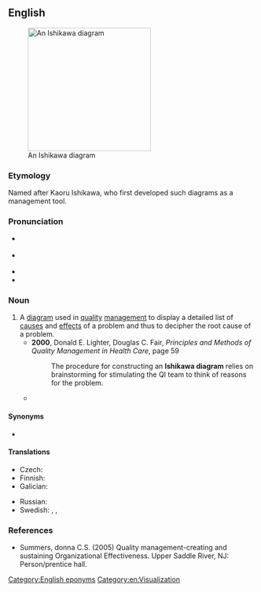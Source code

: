 ==English==
{{was wotd|2009|February|17}}
{{wikipedia}}
[[Image:Ursache Wirkung Diagramm allgemein.png|thumb|250px|An Ishikawa diagram]]

===Etymology===
Named after Kaoru Ishikawa, who first developed such diagrams as a management tool.

===Pronunciation===
* {{a|UK}} {{IPA|en|/ˌɪ.ʃɪˈkɑ.wɑ ˈdaɪ.ə.ɡɹæm/}}
* {{a|US}} {{IPA|en|/ˌɪ.ʃiˈkɑ.wɑ ˈdaɪ.ə.ɡɹæm/}}
* {{audio|en|en-us-Ishikawa diagram.ogg|Audio (US)}}
* {{audio|en|en-au-Ishikawa diagram.ogg|Audio (AU)}}

===Noun===
{{en-noun}}

# A [[diagram]] used in [[quality]] [[management]] to display a detailed list of [[cause]]s and [[effect]]s of a problem and thus to decipher the root cause of a problem.
#* '''2000''', Donald E. Lighter, Douglas C. Fair, ''Principles and Methods of Quality Management in Health Care'', ‎page 59
#*: The procedure for constructing an '''Ishikawa diagram''' relies on brainstorming for stimulating the QI team to think of reasons for the problem.
#* {{quote-text|en|year=2001|author=Judy Hankins|title=Infusion Therapy in Clinical Practice|page=42|passage=The '''Ishikawa diagram''' is used extensively in what is termed ''root cause analysis'', meaning the development of hypotheses of why an event occurred.}}

====Synonyms====
* {{l|en|fishbone diagram}}

====Translations====
{{trans-top|display of causes and effects}}
* Czech: {{t|cs|diagram rybí kosti|m}}
* Finnish: {{t|fi|kalanruotokaavio}}
* Galician: {{t|gl|diagrama en espiña}}
{{trans-mid}}
* Russian: {{t|ru|диагра́мма причинно-следственных связей|f}}
* Swedish: {{t|sv|fiskbensdiagram|n}}, {{t|sv|Ishikawadiagram|n}}, {{t|sv|orsak-verkan-diagram|n}}
{{trans-bottom}}

===References===
* Summers, donna C.S. (2005) Quality management-creating and sustaining Organizational Effectiveness. Upper Saddle River, NJ: Person/prentice hall.

[[Category:English eponyms]]
[[Category:en:Visualization]]